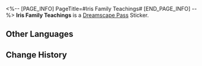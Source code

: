 <%-- [PAGE_INFO]
PageTitle=#Iris Family Teachings#
[END_PAGE_INFO] --%>
{{Stub|Location information}}
{{Item Infobox
|id          = 223735
|image       = Dreamscape Pass Sticker Text.png{{subst:void|<!--$UPLOAD:<<SpriteOutput/TravelBrochure/StickFigures/TBComStickIcon.png>-<Dreamscape Pass Sticker Text.png>-<Item Icons>>-->}}
|type        = Dreamscape Pass Sticker
|type2       = Stars in the Dream Stickers
|invCategory = 
|rarity      = 4
|effect      = 
|description = Digital stickers that can be used to decorate the pages of the Dreamtour Handbook. They come in many different styles.
|source1     = [[Investigate the Iris Family Crest at Dewlight Pavilion]]
}}
{{Description|"Weave beautiful dreams with music and dance."}}
'''Iris Family Teachings''' is a [[Dreamscape Pass]] Sticker.

==Other Languages==
{{Other Languages
|en   = Iris Family Teachings
|zhs  = 鸢尾花家训
|zht  = 鳶尾花家訓
|ja   = アイリス家家訓
|ko   = 붓꽃 가훈
|es   = Enseñanzas de la familia Iris
|fr   = Devise de la Maison Bel-Iris
|ru   = Наставления клана Ирисов
|th   = คำสอนของตระกูล Iris
|vi   = Phương Châm Của Gia Tộc Iris
|de   = Lehre der Familie Iris
|id   = Ajaran Iris Family
|pt   = Ensinamentos da Família Iris
}}

==Change History==
{{Change History|2.1}}